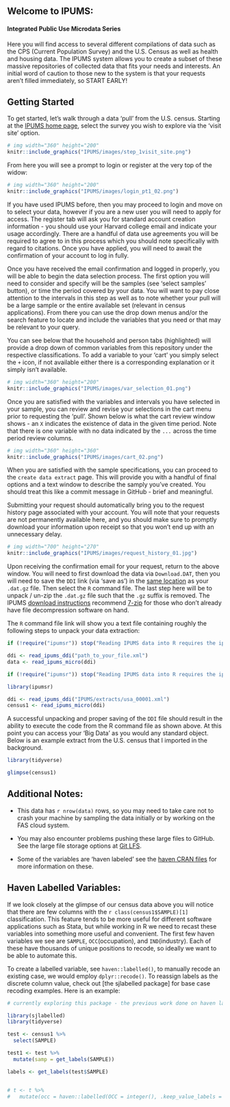 ## Welcome to IPUMS: 
#### Integrated Public Use Microdata Series

Here you will find access to several different compilations of data such as the CPS (Current Population Survey) and the U.S. Census as well as health and housing data. The IPUMS system allows you to create a subset of these massive repositories of collected data that fits your needs and interests. An initial word of caution to those new to the system is that your requests aren't filled immediately, so START EARLY!


## Getting Started
To get started, let's walk through a data 'pull' from the U.S. census. Starting at the [IPUMS home page](https://ipums.org/), select the survey you wish to explore via the 'visit site' option. 


```r
# img width="360" height="200"
knitr::include_graphics("IPUMS/images/step_1visit_site.png")
```


From here you will see a prompt to login or register at the very top of the widow: 

```r
# img width="360" height="200"
knitr::include_graphics("IPUMS/images/login_pt1_02.png")
```

If you have used IPUMS before, then you may proceed to login and move on to select your data, however if you are a new user you will need to apply for access. The register tab will ask you for standard account creation information - you should use your Harvard college email and indicate your usage accordingly. There are a handful of data use agreements you will be required to agree to in this process which you should note specifically with regard to citations. Once you have applied, you will need to await the confirmation of your account to log in fully. 

Once you have received the email confirmation and logged in properly, you will be able to begin the data selection process. The first option you will need to consider and specify will be the samples (see 'select samples' button), or time the period covered by your data. You will want to pay close attention to the intervals in this step as well as to note whether your pull will be a large sample or the entire available set (relevant in census applications). From there you can use the drop down menus and/or the search feature to locate and include the variables that you need or that may be relevant to your query. 

You can see below that the household and person tabs (highlighted) will provide a drop down of common variables from this repository under the respective classifications. To add a variable to your 'cart' you simply select the `+` icon, if not available either there is a corresponding explanation or it simply isn't available. 

```r
# img width="360" height="200"
knitr::include_graphics("IPUMS/images/var_selection_01.png")
```

Once you are satisfied with the variables and intervals you have selected in your sample, you can review and revise your selections in the cart menu prior to requesting the 'pull'. Shown below is what the cart review window shows - an `X` indicates the existence of data in the given time period. Note that there is one variable with no data indicated by the `...` across the time period review columns.

<!-- <p align = "center"> -->
<!--   <img width="360" height="170" src = "images/cart_01.png"> -->
<!-- </p> -->

```r
# img width="360" height="360"
knitr::include_graphics("IPUMS/images/cart_02.png")
```

When you are satisfied with the sample specifications, you can proceed to the `create data extract` page. This will provide you with a handful of final options and a text window to describe the samply you've created. You should treat this like a commit message in GitHub - brief and meaningful. 

Submitting your request should automatically bring you to the request history page associated with your account. You will note that your requests are not permanently available here, and you should make sure to promptly download your information upon receipt so that you won't end up with an unnecessary delay. 

```r
# img width="700" height="270"
knitr::include_graphics("IPUMS/images/request_history_01.jpg")
```

Upon receiving the confirmation email for your request, return to the above window. You will need to first download the data via `Download.DAT`, then you will need to save the `DDI` link (via 'save as') in the <u>same location</u> as your `.dat.gz` file. Then select the `R` command file. The last step here will be to unpack / un-zip the `.dat.gz` file such that the `.gz` suffix is removed. The IPUMS [download instructions](https://usa.ipums.org/usa/extract_instructions.shtml) recommend [7-zip](http://www.7-zip.org/download.html) for those who don't already have file decompression software on hand. 

The `R` command file link will show you a text file containing roughly the following steps to unpack your data extraction: 


```r

if (!require("ipumsr")) stop("Reading IPUMS data into R requires the ipumsr package. It can be installed using the following command: install.packages('ipumsr')")

ddi <- read_ipums_ddi("path_to_your_file.xml")
data <- read_ipums_micro(ddi)

```



```r

if (!require("ipumsr")) stop("Reading IPUMS data into R requires the ipumsr package. It can be installed using the following command: install.packages('ipumsr')")

library(ipumsr)

ddi <- read_ipums_ddi("IPUMS/extracts/usa_00001.xml")
census1 <- read_ipums_micro(ddi)

```

A successful unpacking and proper saving of the `DDI` file should result in the ability to execute the code from the R command file as shown above. At this point you can access your 'Big Data' as you would any standard object. Below is an example extract from the U.S. census that I imported in the background. 

```r
library(tidyverse)
```

```r
glimpse(census1)
```

## Additional Notes: 

* This data has `r nrow(data)` rows, so you may need to take care not to crash your machine by sampling the data initially or by working on the FAS cloud system. 

* You may also encounter problems pushing these large files to GitHub. See the large file storage options at [Git LFS](https://git-lfs.github.com/). 

* Some of the variables are 'haven labeled' see the [haven CRAN files](https://cran.r-project.org/web/packages/haven/haven.pdf) for more information on these. 

## Haven Labelled Variables:

If we look closely at the glimpse of our census data above you will notice that there are few columns with the `r class(census1$SAMPLE)[1]` classification. This feature tends to be more useful for different software applications such as Stata, but while working in R we need to recast these variables into something more useful and convenient. The first few haven variables we see are `SAMPLE`, `OCC`(occupation), and `IND`(industry). Each of these have thousands of unique positions to recode, so ideally we want to be able to automate this. 

To create a labelled variable, see `haven::labelled()`, to manually recode an existing case, we would employ `dplyr::recode()`. To reassign labels as the discrete column value, check out [the sjlabelled package] for base case recoding examples. Here is an example: 


```r

# currently exploring this package - the previous work done on haven labelled stuff was worked around because we wanted to keep the numeric factors... the replacement of the factors with the labels is proving to be more interesting than anticipated. 

library(sjlabelled)
library(tidyverse)

test <- census1 %>% 
  select(SAMPLE)

test1 <- test %>% 
  mutate(samp = get_labels(SAMPLE))

labels <- get_labels(test$SAMPLE)


# t <- t %>% 
#   mutate(occ = haven::labelled(OCC = integer(), .keep_value_labels = T))

```

